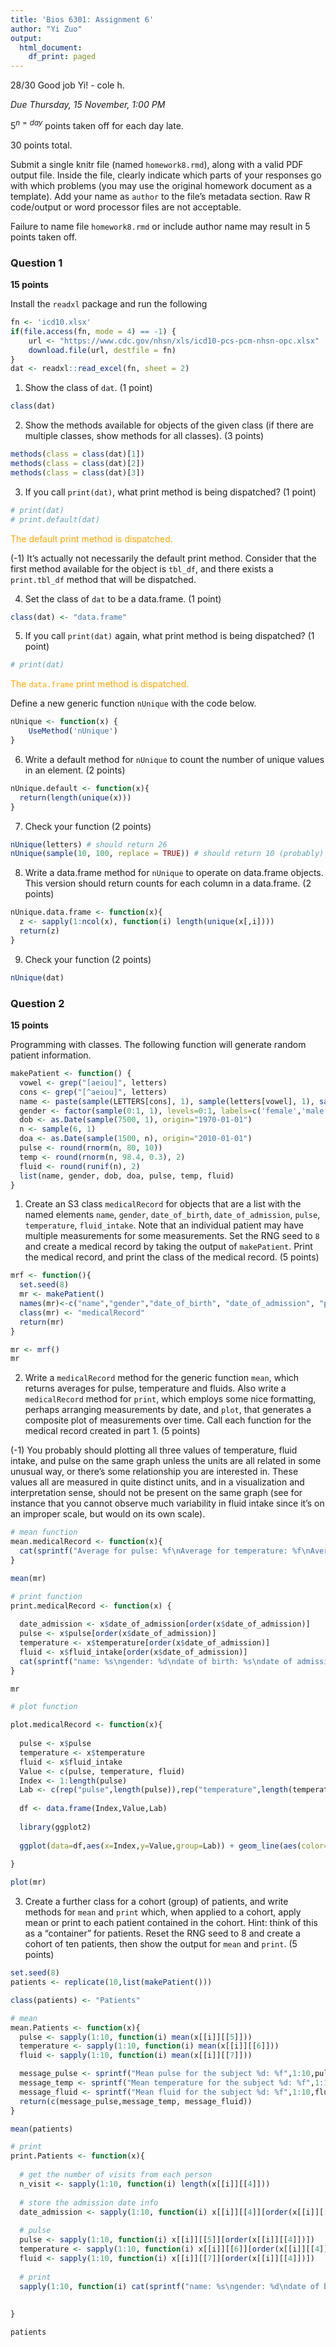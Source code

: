 ```yaml
---
title: 'Bios 6301: Assignment 6'
author: "Yi Zuo"
output:
  html_document:
    df_print: paged
---
```


28/30 Good job Yi! - cole h.

*Due Thursday, 15 November, 1:00 PM*

$5^{n=day}$ points taken off for each day late.

30 points total.

Submit a single knitr file (named `homework8.rmd`), along with a valid PDF output file. Inside the file, clearly indicate which parts of your responses go with which problems (you may use the original homework document as a template). Add your name as `author` to the file's metadata section. Raw R code/output or word processor files are not acceptable.

Failure to name file `homework8.rmd` or include author name may result in 5 points taken off.

### Question 1 ###

**15 points**

Install the `readxl` package and run the following

```r
fn <- 'icd10.xlsx'
if(file.access(fn, mode = 4) == -1) {
    url <- "https://www.cdc.gov/nhsn/xls/icd10-pcs-pcm-nhsn-opc.xlsx"
    download.file(url, destfile = fn)
}
dat <- readxl::read_excel(fn, sheet = 2)
```

1. Show the class of `dat`. (1 point)

```r
class(dat)
```

2. Show the methods available for objects of the given class (if there are multiple classes, show methods for all classes). (3 points)

```r
methods(class = class(dat)[1])
methods(class = class(dat)[2])
methods(class = class(dat)[3])
```

3. If you call `print(dat)`, what print method is being dispatched? (1 point)

```r
# print(dat)
# print.default(dat)
```

<span style="color:orange"> The default print method is dispatched. </span>

(-1) It's actually not necessarily the default print method. Consider that  the first method available for the object is `tbl_df`, and there exists a `print.tbl_df` method that will be dispatched.

4. Set the class of `dat` to be a data.frame. (1 point)

```r
class(dat) <- "data.frame"
```

5. If you call `print(dat)` again, what print method is being dispatched? (1 point)

```r
# print(dat)
```

<span style="color:orange"> The `data.frame` print method is dispatched. </span>

Define a new generic function `nUnique` with the code below.

```r
nUnique <- function(x) {
    UseMethod('nUnique')
}
```

6. Write a default method for `nUnique` to count the number of unique values in an element. (2 points)

```r
nUnique.default <- function(x){
  return(length(unique(x)))
}

```

7. Check your function (2 points)

```r
nUnique(letters) # should return 26
nUnique(sample(10, 100, replace = TRUE)) # should return 10 (probably)
```

8. Write a data.frame method for `nUnique` to operate on data.frame objects.
This version should return counts for each column in a data.frame. (2 points)

```r
nUnique.data.frame <- function(x){
  z <- sapply(1:ncol(x), function(i) length(unique(x[,i])))
  return(z)
}

```


9. Check your function (2 points)

```r
nUnique(dat)
```

### Question 2 ###

**15 points**

Programming with classes.  The following function will generate random patient information.

```r
makePatient <- function() {
  vowel <- grep("[aeiou]", letters)
  cons <- grep("[^aeiou]", letters)
  name <- paste(sample(LETTERS[cons], 1), sample(letters[vowel], 1), sample(letters[cons], 1), sep='')
  gender <- factor(sample(0:1, 1), levels=0:1, labels=c('female','male'))
  dob <- as.Date(sample(7500, 1), origin="1970-01-01")
  n <- sample(6, 1)
  doa <- as.Date(sample(1500, n), origin="2010-01-01")
  pulse <- round(rnorm(n, 80, 10))
  temp <- round(rnorm(n, 98.4, 0.3), 2)
  fluid <- round(runif(n), 2)
  list(name, gender, dob, doa, pulse, temp, fluid)
}
```

1. Create an S3 class `medicalRecord` for objects that are a list with the named elements `name`, `gender`, `date_of_birth`, `date_of_admission`, `pulse`, `temperature`, `fluid_intake`. Note that an individual patient may have multiple measurements for some measurements.  Set the RNG seed to `8` and create a medical record by taking the output of `makePatient`.  Print the medical record, and print the class of the medical record. (5 points)

```r

mrf <- function(){
  set.seed(8)
  mr <- makePatient()
  names(mr)<-c("name","gender","date_of_birth", "date_of_admission", "pulse", "temperature", "fluid_intake")
  class(mr) <- "medicalRecord"
  return(mr)
}

mr <- mrf()
mr
```


2. Write a `medicalRecord` method for the generic function `mean`, which returns averages for pulse, temperature and fluids. Also write a `medicalRecord` method for `print`, which employs some nice formatting, perhaps arranging measurements by date, and `plot`, that generates a composite plot of measurements over time.  Call each function for the medical record created in part 1. (5 points)

(-1) You probably should plotting all three values of temperature, fluid intake, and pulse on the same graph unless the units are all related in some unusual way, or there's some relationship you are interested in. These values all are measured in quite distinct units, and in a visualization and interpretation sense, should not be present on the same graph (see for instance that you cannot observe much variability in fluid intake since it's on an improper scale, but would on its own scale).

```r

# mean function
mean.medicalRecord <- function(x){
  cat(sprintf("Average for pulse: %f\nAverage for temperature: %f\nAverage for fluids: %f", mean(x$pulse), mean(x$temperature),mean(x$fluid_intake)), "\n")
}

mean(mr)

# print function
print.medicalRecord <- function(x) {
 
  date_admission <- x$date_of_admission[order(x$date_of_admission)]
  pulse <- x$pulse[order(x$date_of_admission)]
  temperature <- x$temperature[order(x$date_of_admission)]
  fluid <- x$fluid_intake[order(x$date_of_admission)]
  cat(sprintf("name: %s\ngender: %d\ndate of birth: %s\ndate of admission: %s\npulse: %d\ntemperature: %f\nfluid intake: %f\n", x$name, x$gender, x$date_of_birth, date_admission, pulse, temperature, fluid), "\n")
}

mr

# plot function

plot.medicalRecord <- function(x){
  
  pulse <- x$pulse
  temperature <- x$temperature
  fluid <- x$fluid_intake
  Value <- c(pulse, temperature, fluid)
  Index <- 1:length(pulse)
  Lab <- c(rep("pulse",length(pulse)),rep("temperature",length(temperature)),rep("fluid",length(fluid)))
  
  df <- data.frame(Index,Value,Lab)
  
  library(ggplot2)
  
  ggplot(data=df,aes(x=Index,y=Value,group=Lab)) + geom_line(aes(color=Lab)) 
  
}

plot(mr)


```

3. Create a further class for a cohort (group) of patients, and write methods for `mean` and `print` which, when applied to a cohort, apply mean or print to each patient contained in the cohort. Hint: think of this as a "container" for patients.  Reset the RNG seed to 8 and create a cohort of ten patients, then show the output for `mean` and `print`. (5 points)

```r

set.seed(8)
patients <- replicate(10,list(makePatient()))

class(patients) <- "Patients"

# mean
mean.Patients <- function(x){
  pulse <- sapply(1:10, function(i) mean(x[[i]][[5]]))
  temperature <- sapply(1:10, function(i) mean(x[[i]][[6]]))
  fluid <- sapply(1:10, function(i) mean(x[[i]][[7]]))

  message_pulse <- sprintf("Mean pulse for the subject %d: %f",1:10,pulse)
  message_temp <- sprintf("Mean temperature for the subject %d: %f",1:10,temperature)
  message_fluid <- sprintf("Mean fluid for the subject %d: %f",1:10,fluid)
  return(c(message_pulse,message_temp, message_fluid))
}

mean(patients)

# print
print.Patients <- function(x){
  
  # get the number of visits from each person
  n_visit <- sapply(1:10, function(i) length(x[[i]][[4]]))
  
  # store the admission date info
  date_admission <- sapply(1:10, function(i) x[[i]][[4]][order(x[[i]][[4]])])
  
  # pulse
  pulse <- sapply(1:10, function(i) x[[i]][[5]][order(x[[i]][[4]])])
  temperature <- sapply(1:10, function(i) x[[i]][[6]][order(x[[i]][[4]])])
  fluid <- sapply(1:10, function(i) x[[i]][[7]][order(x[[i]][[4]])])
  
  # print
  sapply(1:10, function(i) cat(sprintf("name: %s\ngender: %d\ndate of birth: %s\ndate of admission: %s\npulse: %d\ntemperature: %f\nfluid intake: %f\n", x[[i]][[1]], x[[i]][[2]], x[[i]][[3]], date_admission[[i]], pulse[[i]], temperature[[i]], fluid[[i]]), "\n"))
  
  
}

patients


```
